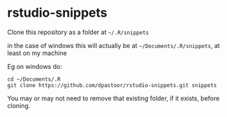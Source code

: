 rstudio-snippets
=======

Clone this repository as a folder at `~/.R/snippets`

in the case of windows this will actually be at `~/Documents/.R/snippets`, at least
on my machine

Eg on windows do:

```
cd ~/Documents/.R
git clone https://github.com/dpastoor/rstudio-snippets.git snippets
```

You may or may not need to remove that existing folder, if it exists, before cloning.

